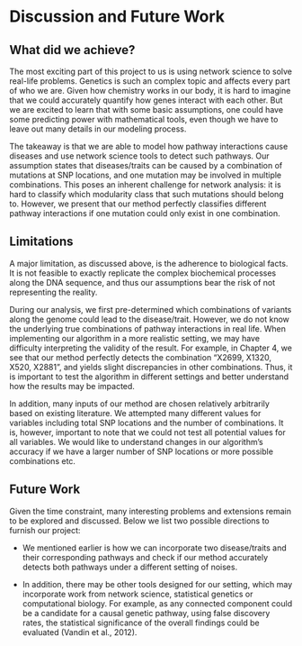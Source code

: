 # Discussion and Future Work

## What did we achieve?

The most exciting part of this project to us is using network science to solve real-life problems. Genetics is such an complex topic and affects every part of who we are. Given how chemistry works in our body, it is hard to imagine that we could accurately quantify how genes interact with each other. But we are excited to learn that with some basic assumptions, one could have some predicting power with mathematical tools, even though we have to leave out many details in our modeling process.

The takeaway is that we are able to model how pathway interactions cause diseases and use network science tools to detect such pathways. Our assumption states that diseases/traits can be caused by a combination of mutations at SNP locations, and one mutation may be involved in multiple combinations. This poses an inherent challenge for network analysis: it is hard to classify which modularity class that such mutations should belong to. However, we present that our method perfectly classifies different pathway interactions if one mutation could only exist in one combination.

## Limitations

A major limitation, as discussed above, is the adherence to biological facts. It is not feasible to exactly replicate the complex biochemical processes along the DNA sequence, and thus our assumptions bear the risk of not representing the reality.

During our analysis, we first pre-determined which combinations of variants along the genome could lead to the disease/trait. However, we do not know the underlying true combinations of pathway interactions in real life. When implementing our algorithm in a more realistic setting, we may have difficulty interpreting the validity of the result. For example, in Chapter 4, we see that our method perfectly detects the combination "X2699, X1320, X520, X2881", and yields slight discrepancies in other combinations. Thus, it is important to test the algorithm in different settings and better understand how the results may be impacted.

In addition, many inputs of our method are chosen relatively arbitrarily based on existing literature. We attempted many different values for variables including total SNP locations and the number of combinations. It is, however, important to note that we could not test all potential values for all variables. We would like to understand changes in our algorithm's accuracy if we have a larger number of SNP locations or more possible combinations etc.

## Future Work

Given the time constraint, many interesting problems and extensions remain to be explored and discussed. Below we list two possible directions to furnish our project:

+ We mentioned earlier is how we can incorporate two disease/traits and their corresponding pathways and check if our method accurately detects both pathways under a different setting of noises. 

+ In addition, there may be other tools designed for our setting, which may incorporate work from network science, statistical genetics or computational biology. For example, as any connected component could be a candidate for a causal genetic pathway, using false discovery rates, the statistical significance of the overall findings could be evaluated (Vandin et al., 2012).